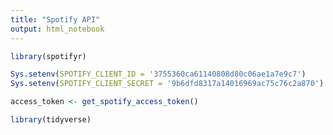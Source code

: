 ```yaml
---
title: "Spotify API"
output: html_notebook
---
```


```r

library(spotifyr)

Sys.setenv(SPOTIFY_CLIENT_ID = '3755360ca61140808d80c06ae1a7e9c7')
Sys.setenv(SPOTIFY_CLIENT_SECRET = '9b6dfd8317a14016969ac75c76c2a870')

access_token <- get_spotify_access_token()

```

```r

library(tidyverse)

```
```r



```

